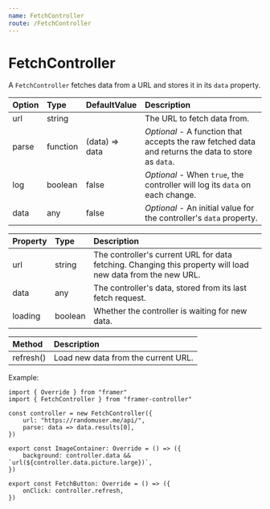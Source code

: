```yaml
---
name: FetchController
route: /FetchController
---
```


# FetchController

A `FetchController` fetches data from a URL and stores it in its `data` property.

| Option | Type     | DefaultValue   | Description                                                                                        |
| :----- | :------- | :------------- | :------------------------------------------------------------------------------------------------- |
| url    | string   |                | The URL to fetch data from.                                                                        |
| parse  | function | (data) => data | _Optional_ - A function that accepts the raw fetched data and returns the data to store as `data`. |
| log    | boolean  | false          | _Optional_ - When `true`, the controller will log its `data` on each change.                       |
| data   | any      | false          | _Optional_ - An initial value for the controller's `data` property.                                |

| Property | Type    | Description                                                                                                 |
| :------- | :------ | :---------------------------------------------------------------------------------------------------------- |
| url      | string  | The controller's current URL for data fetching. Changing this property will load new data from the new URL. |
| data     | any     | The controller's data, stored from its last fetch request.                                                  |
| loading  | boolean | Whether the controller is waiting for new data.                                                             |

| Method    | Description                         |
| :-------- | :---------------------------------- |
| refresh() | Load new data from the current URL. |

Example:

```tsx
import { Override } from "framer"
import { FetchController } from "framer-controller"

const controller = new FetchController({
	url: "https://randomuser.me/api/",
	parse: data => data.results[0],
})

export const ImageContainer: Override = () => ({
	background: controller.data && `url(${controller.data.picture.large})`,
})

export const FetchButton: Override = () => ({
	onClick: controller.refresh,
})
```
